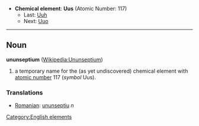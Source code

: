 *'''Chemical element''': '''Uus''' (Atomic Number: 117)
**Last: [[Ununhexium|Uuh]]
**Next: [[Ununoctium|Uuo]]
----
== Noun ==
'''ununseptium''' ([[en:Ununseptium|Wikipedia:Ununseptium]])

# a temporary name for the (as yet undiscovered) chemical element with [[atomic number]] 117 (''symbol'' Uus).

===Translations===
*[[Romanian]]: [[ununseptiu]] ''n''

[[Category:English elements]]